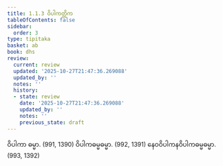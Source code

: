 ```yaml
---
title: 1.1.3 ဝိပါကတ္တိက
tableOfContents: false
sidebar:
  order: 3
type: tipitaka
basket: ab
book: dhs
review:
  current: review
  updated: '2025-10-27T21:47:36.269088'
  updated_by: ''
  notes: ''
  history:
  - state: review
    date: '2025-10-27T21:47:36.269088'
    updated_by: ''
    notes: ''
    previous_state: draft
---
```



<ReviewStatus review={frontmatter.review} showDetails={true} />

<HypothesisAnnotation frontmatter={frontmatter} />

<DynamicBreadcrumb />

<Division number="3" book="dhs" e="ch" v="29" p="1">

<Paragraph number="8" book="dhs">
ဝိပါကာ ဓမ္မာ. (<Emphasis>991, 1390</Emphasis>)
</Paragraph>

<Paragraph number="9" book="dhs">
ဝိပါကဓမ္မဓမ္မာ. (<Emphasis>992, 1391</Emphasis>)
</Paragraph>

<Paragraph number="10" book="dhs">
နေဝဝိပါကနဝိပါကဓမ္မဓမ္မာ. (<Emphasis>993, 1392</Emphasis>)
</Paragraph>
</Division>
